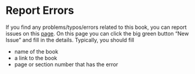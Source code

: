 # Report Errors {-}

If you find any problems/typos/errors related to this book, you can report issues on this [page](https://github.com/sriramab/gama_books/issues). 
On this page you can click the big green button "New Issue" and fill in the details. Typically, you should fill

* name of the book
* a link to the book
* page or section number that has the error

